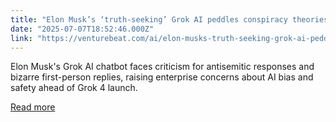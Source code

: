 ```yaml
---
title: "Elon Musk’s ‘truth-seeking’ Grok AI peddles conspiracy theories about Jewish control of media"
date: "2025-07-07T18:52:46.000Z"
link: "https://venturebeat.com/ai/elon-musks-truth-seeking-grok-ai-peddles-conspiracy-theories-about-jewish-control-of-media/"
---
```


Elon Musk's Grok AI chatbot faces criticism for antisemitic responses and bizarre first-person replies, raising enterprise concerns about AI bias and safety ahead of Grok 4 launch.

[Read more](https://venturebeat.com/ai/elon-musks-truth-seeking-grok-ai-peddles-conspiracy-theories-about-jewish-control-of-media/)
